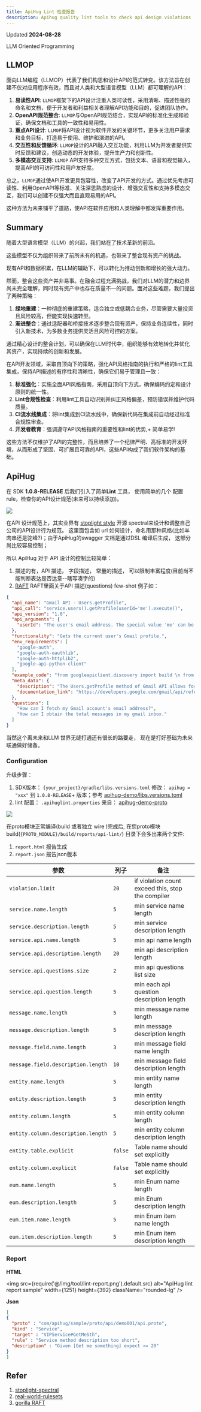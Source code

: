 ```yaml
---
title: ApiHug Lint 检查报告
description: Apihug quality lint tools to check api design violations
---
```


Updated **2024-08-28**


<TipInfo>LLM Oriented Programming</TipInfo>

## LLMOP

面向LLM编程（LLMOP）代表了我们构思和设计API的范式转变。该方法旨在创建不仅对应用程序有效，而且对人类和大型语言模型（LLM）都可理解的API：


1. **易读性API**: `LLMOP`框架下的API设计注重人类可读性，采用清晰、描述性强的命名和文档，便于开发者和利益相关者理解API功能和目的，促进团队协作。
2. **OpenAPI规范整合**: `LLMOP`与OpenAPI规范结合，实现API的标准化生成和验证，确保文档和工具的一致性和易用性。
3. **重点API设计**: `LLMOP`将API设计视为软件开发的关键环节，更多关注用户需求和业务目标，打造易于使用、维护和演进的API。
4. **交互性和反馈循环**: `LLMOP`设计的API融入交互功能，利用LLM为开发者提供实时反馈和建议，创造动态的开发体验，提升生产力和创新性。
5. **多模态交互支持**: `LLMOP` API支持多种交互方式，包括文本、语音和视觉输入，提高API的可访问性和用户友好度。


总之，`LLMOP`通过使API开发更具包容性，改变了API开发的方式。通过优先考虑可读性、利用OpenAPI等标准、关注深思熟虑的设计、增强交互性和支持多模态交互，我们可以创建不仅强大而且直观易用的API。

这种方法为未来铺平了道路，使API在软件应用和人类理解中都发挥重要作用。


## Summary 

随着大型语言模型（LLM）的兴起，我们站在了技术革新的前沿。

这些模型不仅为组织带来了前所未有的机遇，也带来了整合现有资产的挑战。

现有API和数据积累，在LLM的辅助下，可以转化为推动创新和增长的强大动力。

然而，整合这些资产并非易事。在融合过程充满挑战，我们对LLM的潜力和边界尚未完全理解，同时现有资产中也存在质量不一的问题。面对这些难题，我们提出了两种策略：

1. **绿地重建**：一种彻底的重建策略，适合独立或低耦合业务，尽管需要大量投资且风险较高，但能实现快速转型。
2. **渐进整合**：通过适配器和桥接技术逐步整合现有资产，保持业务连续性，同时引入新技术，为多数业务提供灵活且风险可控的方案。

通过精心设计的整合计划，可以确保在LLM时代中，组织能够有效地转化并优化其资产，实现持续的创新和发展。

在API开发领域，采取自顶向下的策略，强化API风格指南的执行和严格的lint工具集成，保持API描述的有序性和清晰性，确保它们易于管理且一致：

1. **标准强化**：实施全面API风格指南，采用自顶向下方式，确保编码约定和设计原则的统一性。
2. **Lint合规性检查**：利用lint工具自动识别并纠正风格偏差，预防错误并维护代码质量。
3. **CI流水线集成**：将lint集成到CI流水线中，确保新代码在集成前自动经过标准合规性审查。
4. **开发者教育**：强调遵守API风格指南的重要性和lint的优势,+ 简单易学!

这些方法不仅维护了API的完整性，而且培养了一个纪律严明、高标准的开发环境，从而形成了坚固、可扩展且可靠的API，这些API构成了我们软件架构的基础。

## ApiHug

在 SDK **1.0.8-RELEASE** 后我们引入了简单**Lint** 工具， 使用简单的几个 配置 rule，检查你的API设计规范(未来可以持续添加)。

<a target="_blank" href="https://search.maven.org/artifact/com.apihug/it-bom"><img
  src="https://img.shields.io/maven-central/v/com.apihug/it-bom.svg?label=Maven%20Central"/></a>

在API 设计规范上，其实业界有 [stoplight style](https://apistylebook.stoplight.io/) 开源 spectral来设计和调整自己公司的API设计行为规范。 
这里面包含如 url 如何设计，命名用那种风格(比如羊肉串还是驼峰?)；由于ApiHug的swagger 文档是通过DSL 编译后生成， 这部分尚比较容易控制；

所以 ApiHug 对于 API 设计的控制比较简单：

1. 描述的有，API 描述， 字段描述， 常量的描述， 可以限制丰富程度(目前尚不能判断表达是否达意--瞎写凑字的)
2. [RAFT](https://gorilla.cs.berkeley.edu/) RAFT里面关于API 描述(questions) few-shot 例子如：

```json
{
  "api_name": "Gmail API - Users.getProfile",
  "api_call": "service.users().getProfile(userId='me').execute()",
  "api_version": "1.0",
  "api_arguments": {
    "userId": "The user's email address. The special value 'me' can be used to indicate the authenticated user."
  },
  "functionality": "Gets the current user's Gmail profile.",
  "env_requirements": [
    "google-auth",
    "google-auth-oauthlib",
    "google-auth-httplib2",
    "google-api-python-client"
  ],
  "example_code": "from googleapiclient.discovery import build \n from oauth2client import file, client, tools \n store = file.Storage('token.json') \n creds = store.get() \n service = build('gmail', 'v1', credentials=creds) \n results = service.users().getProfile(userId='me').execute()",
  "meta_data": {
    "description": "The Users.getProfile method of Gmail API allows for retrieving basic profile information of a user, such as the email address and account ID.",
    "documentation_link": "https://developers.google.com/gmail/api/reference/rest/v1/users/getProfile"
  },
  "questions": [
    "How can I fetch my Gmail account's email address?",
    "How can I obtain the total messages in my gmail inbox."
  ]
}
```

当然这个离未来和LLM 世界无缝打通还有很长的路要走， 现在是打好基础为未来联通做好储备。 

### Configuration

升级步骤：

1. SDK版本： `{your_project}/gradle/libs.versions.toml` 修改： `apihug = "xxx"`  到 `1.0.8-RELEASE`+ 版本；参考 [apihug-demo/libs.versions.toml](https://github.com/apihug/apihug-demo/blob/main/gradle/libs.versions.toml)
2. lint 配置： `.apihuglint.properties` 来自： [apihug-demo-proto](https://github.com/apihug/apihug-demo/tree/main/apihug-demo-proto)

<a target="_blank" href="https://search.maven.org/artifact/com.apihug/it-bom"><img
  src="https://img.shields.io/maven-central/v/com.apihug/it-bom.svg?label=Maven%20Central"/></a>

在proto模块正常编译(build 或者独立 wire )完成后, 在您proto模块build(`{PROTO_MODULE}/build/reports/api-lint/`) 目录下会多出来两个文件:

1. `report.html` 报告生成
2. `report.json` 报告json版本


| 参数                                 | 列子      | 备注                                                |
|------------------------------------|---------|---------------------------------------------------|
| `violation.limit`                  | `20`    | if violation count exceed this, stop the compiler |
| `service.name.length`              | `5`     | min service name length                           |
| `service.description.length`       | `5`     | min service description length                    |
| `service.api.name.length`          | `5`     | min api name length                               |
| `service.api.description.length`   | `20`    | min api description length                        |
| `service.api.questions.size`       | `2`     | min api questions list size                       |
| `service.api.question.length`      | `5`     | min each api question description length          |
| `message.name.length`              | `5`     | min message name length                           |
| `message.description.length`       | `5`     | min message description length                    |
| `message.field.name.length`        | `3`     | min message field name length                     |
| `message.field.description.length` | `10`    | min message field description length              |
| `entity.name.length`               | `5`     | min entity name length                            |
| `entity.description.length`        | `5`     | min entity description length                     |
| `entity.column.length`             | `5`     | min entity column length                          |
| `entity.column.description.length` | `5`     | min entity column description length              |
| `entity.table.explicit`            | `false` | Table name should set explicitly                  |
| `entity.column.explicit`           | `false` | Table name should set explicitly                  |
| `eum.name.length`                  | `5`     | min Enum name length                              |
| `eum.description.length`           | `5`     | min Enum description length                       |
| `eum.item.name.length`             | `5`     | min Enum item name length                         |
| `eum.item.description.length`      | `5`     | min Enum item description length                  |


### Report

**HTML**

<img src={require('@/img/tool/lint-report.png').default.src} alt="ApiHug lint report sample" width={1251} height={392} className="rounded-lg" />

**Json**

```json
[
{
  "proto" : "com/apihug/sample/proto/api/demo001/api.proto", 
  "kind" : "Service", 
  "target" : "VIPService#GetMeSth", 
  "rule" : "Service method description too short", 
  "description" : "Given [Get me something] expect >= 20"
}
]
```


## Refer

1. [stoplight-spectral](https://stoplight.io/open-source/spectral)
2. [real-world-rulesets](https://github.com/stoplightio/spectral?tab=readme-ov-file#-real-world-rulesets)
3. [gorilla RAFT](https://gorilla.cs.berkeley.edu/)
